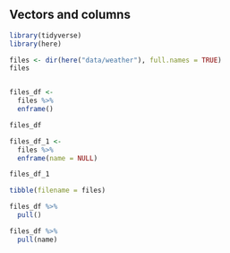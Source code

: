 ## Vectors and columns

<!-- Setup 02-dir.R -->
```r
library(tidyverse)
library(here)
```


<!-- Show all files -->
```r
files <- dir(here("data/weather"), full.names = TRUE)
files
```


<!-- see also fs::dir_ls() -->
```r

```


<!-- Convert to tibble -->
```r
files_df <-
  files %>%
  enframe()

files_df
```


<!-- Remove the name column -->
```r
files_df_1 <-
  files %>%
  enframe(name = NULL)

files_df_1
```


<!-- Construct tibble from a vector -->
```r
tibble(filename = files)
```


<!-- Extract a column as a vector -->
```r
files_df %>%
  pull()
```


<!-- Extract a specific column as a vector -->
```r
files_df %>%
  pull(name)
```
